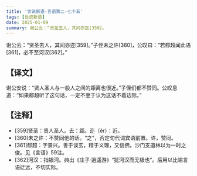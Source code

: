 ```yaml
---
title: '世说新语-言语第二-七十五'
tags: [世说新语]
date: 2025-01-09
summary: 谢公云：“贤圣去人，其间亦迩[359]。
---
```


谢公云：“贤圣去人，其间亦迩[359]。”子侄未之许[360]，公叹曰：“若郗超闻此语[361]，必不至河汉[362]。”

## 【译文】

谢公安说：“贤人圣人与一般人之间的距离也很近。”子侄们都不赞同。公叹息道：“如果郗超听了这句话，一定不至于认为这话不着边际。”

## 【注释】

- [359]贤圣：贤人圣人。去：距。迩（ěr）：近。
- [360]未之许：不赞同他的话。“之”，否定句代词宾语前置。许，赞同。
- [361]郗超：字景兴。善于谈玄，精于义理，又信佛。沙门支道林以为一时之俊。见《言语》59注。
- [362]河汉：指银河。典出《庄子·逍遥游》“犹河汉而无极也”。后用以比喻言语迂远，不切实际。
